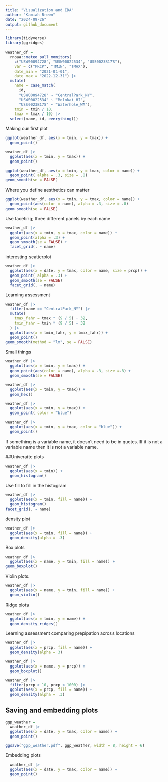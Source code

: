 ```yaml
---
title: "Visualization and EDA"
author: "Kamiah Brown"
date: "2024-09-26"
output: github_document
---
```

```r
library(tidyverse)
library(ggridges)
```
 

```r
weather_df = 
  rnoaa::meteo_pull_monitors(
    c("USW00094728", "USW00022534", "USS0023B17S"),
    var = c("PRCP", "TMIN", "TMAX"), 
    date_min = "2021-01-01",
    date_max = "2022-12-31") |>
  mutate(
    name = case_match(
      id, 
      "USW00094728" ~ "CentralPark_NY", 
      "USW00022534" ~ "Molokai_HI",
      "USS0023B17S" ~ "Waterhole_WA"),
    tmin = tmin / 10,
    tmax = tmax / 10) |>
  select(name, id, everything())
```

Making our first plot 
```r
ggplot(weather_df, aes(x = tmin, y = tmax)) + 
  geom_point()
```

```r
weather_df |>
  ggplot(aes(x = tmin, y = tmax)) +
  geom_point()
```

```r
ggplot(weather_df, aes(x = tmin, y = tmax, color = name)) + 
  geom_point( alpha = .3, size = .8)
geom_smooth(se = FALSE)
```

Where you define aesthetics can matter
```r
ggplot(weather_df, aes(x = tmin, y = tmax, color = name)) + 
  geom_point(aes(color = name), alpha = .3, size = .8)
geom_smooth(se = FALSE)
```
Use faceting; three different panels by each name
```r
weather_df |>
  ggplot(aes(x = tmin, y = tmax, color = name)) +
  geom_point(alpha = .3) +
  geom_smooth(se = FALSE) + 
  facet_grid(. ~ name)
```

interesting scatterplot 
```r
weather_df |>
  ggplot(aes(x = date, y = tmax, color = name, size = prcp)) +
  geom_point( alpha = .3) + 
  geom_smooth(se = FALSE)
  facet_grid(. ~ name)
```

Learning assessment 
```r
weather_df |>
  filter(name == "CentralPark_NY") |>
  mutate(
    tmax_fahr = tmax * (9 / 5) + 32,
    tmin_fahr = tmin * (9 / 5) + 32
  ) |>
  ggplot(aes(x = tmin_fahr, y = tmax_fahr)) +
  geom_point()
geom_smooth(method = "lm", se = FALSE)
```

Small things 
```r
weather_df |>
  ggplot(aes(x = tmin, y = tmax)) +
  geom_point(aes(color = name), alpha = .3, size =.8) +
  geom_smooth(se = FALSE) 
```

```r
weather_df |>
  ggplot(aes(x = tmin, y = tmax)) +
  geom_hex()
```

```r
weather_df |> 
  ggplot(aes(x = tmin, y = tmax)) +
  geom_point( color = "blue")
```

```r
weather_df |> 
  ggplot(aes(x = tmin, y = tmax, color = "blue")) +
  geom_point()
```

If something is a variable name, it doesn't need to be in quotes. If it is not a variable name then it is not a variable name. 

##Univeraite plots 
```r
weather_df |>
  ggplot(aes(x = tmin)) +
  geom_histogram()
```

Use fill to fill in the histogram 

```r
weather_df |>
  ggplot(aes(x = tmin, fill = name)) +
  geom_histogram()
facet_grid(. ~ name)
```

density plot 
```r
weather_df |>
  ggplot(aes(x = tmin, fill = name)) +
  geom_density(alpha = .3)
```
Box plots
```r
weather_df |>
  ggplot(aes(x = name, y = tmin, fill = name)) +
geom_boxplot()
```
Violin plots
```r
weather_df |>
  ggplot(aes(x = name, y = tmin, fill = name)) +
  geom_violin()
```
Ridge plots 
```r
weather_df |>
  ggplot(aes(x = tmin, y = name)) +
  geom_density_ridges()
```

Learning assessment comparing prepipation across locations
```r
weather_df |>
  ggplot(aes(x = prcp, fill = name)) +
  geom_density(alpha = 3)

weather_df |>
  ggplot(aes(x = name, y = prcp)) +
  geom_boxplot()

weather_df |>
  filter(prcp > 10, prcp < 1000) |>
  ggplot(aes(x = prcp, fill = name)) +
  geom_density(alpha = .3)
```

## Saving and embedding plots 
```r
ggp_weather =
  weather_df |>
  ggplot(aes(x = date, y = tmax, color = name)) +
  geom_point()

ggsave("ggp_weather.pdf", ggp_weather, width = 8, height = 6)
```

Embedding plots 
```r
  weather_df |>
  ggplot(aes(x = date, y = tmax, color = name)) +
  geom_point()
```

